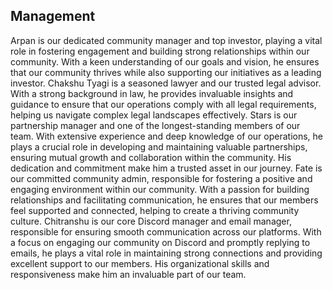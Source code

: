 ## Management

<Card title="Arpan" icon="link" href="https://discord.gg/ghouls">
Arpan is our dedicated community manager and top investor, playing a vital role in fostering engagement and building strong relationships within our community. With a keen understanding of our goals and vision, he ensures that our community thrives while also supporting our initiatives as a leading investor.
</Card>

<Card title="Chakshu Tyagi" icon="link" href="https://discord.gg/ghouls">
Chakshu Tyagi is a seasoned lawyer and our trusted legal advisor. With a strong background in law, he provides invaluable insights and guidance to ensure that our operations comply with all legal requirements, helping us navigate complex legal landscapes effectively.
</Card>

<Card title="Stars" icon="link" href="https://discord.gg/ghouls">
Stars is our partnership manager and one of the longest-standing members of our team. With extensive experience and deep knowledge of our operations, he plays a crucial role in developing and maintaining valuable partnerships, ensuring mutual growth and collaboration within the community. His dedication and commitment make him a trusted asset in our journey.
</Card>

<Card title="Fate" icon="link" href="https://discord.gg/ghouls">
Fate is our committed community admin, responsible for fostering a positive and engaging environment within our community. With a passion for building relationships and facilitating communication, he ensures that our members feel supported and connected, helping to create a thriving community culture.
</Card>

<Card title="Chitranshu" icon="link" href="https://discord.gg/ghouls">
Chitranshu is our core Discord manager and email manager, responsible for ensuring smooth communication across our platforms. With a focus on engaging our community on Discord and promptly replying to emails, he plays a vital role in maintaining strong connections and providing excellent support to our members. His organizational skills and responsiveness make him an invaluable part of our team.
</Card>